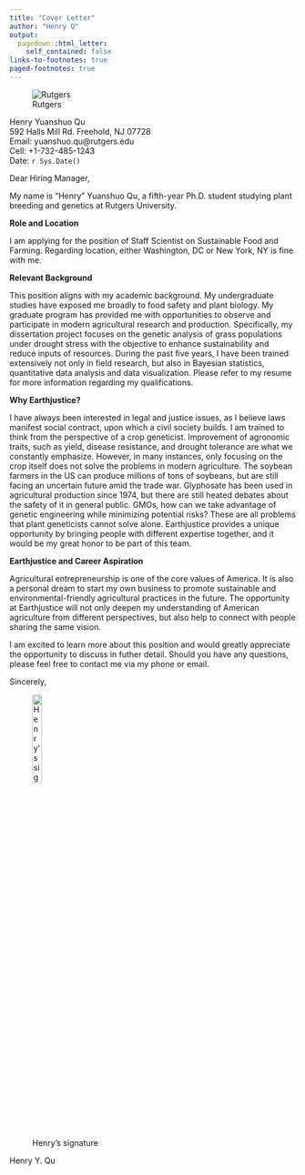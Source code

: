 ```yaml
---
title: "Cover Letter"
author: "Henry Q"
output:
  pagedown::html_letter:
    self_contained: false
links-to-footnotes: true
paged-footnotes: true
---
```

![Rutgers](./RU_LH.png){.logo}

::: from
Henry Yuanshuo Qu   
592 Halls Mill Rd. Freehold, NJ 07728   
Email: yuanshuo.qu@rutgers.edu    
Cell: +1-732-485-1243   
Date: `r Sys.Date()`
:::

Dear Hiring Manager,

  My name is "Henry" Yuanshuo Qu, a fifth-year Ph.D. student studying plant breeding and genetics at Rutgers University.  
   
  **Role and Location**
  
  I am applying for the position of Staff Scientist on Sustainable Food and Farming. Regarding location, either Washington, DC or New York, NY is fine with me. 
  
  **Relevant Background**
   
  This position aligns with my academic background. My undergraduate studies have exposed me broadly to food safety and plant biology. My graduate program has provided me with opportunities to observe and participate in modern agricultural research and production. Specifically, my dissertation project focuses on the genetic analysis of grass populations under drought stress with the objective to enhance sustainability and reduce inputs of resources. During the past five years, I have been trained extensively not only in field research, but also in Bayesian statistics, quantitative data analysis and data visualization. Please refer to my resume for more information regarding my qualifications.
  
  **Why Earthjustice? **
  
  I have always been interested in legal and justice issues, as I believe laws manifest social contract, upon which a civil society builds. I am trained to think from the perspective of a crop geneticist. Improvement of agronomic traits, such as yield, disease resistance, and drought tolerance are what we constantly emphasize. However, in many instances, only focusing on the crop itself does not solve the problems in modern agriculture. The soybean farmers in the US can produce millions of tons of soybeans, but are still facing an uncertain future amid the trade war. Glyphosate has been used in agricultural production since 1974, but there are still heated debates about the safety of it in general public. GMOs, how can we take advantage of genetic engineering while minimizing potential risks? These are all problems that plant geneticists cannot solve alone. Earthjustice provides a unique opportunity by bringing people with different expertise together, and it would be my great honor to be part of this team.     
  
  **Earthjustice and Career Aspiration**  
  
  Agricultural entrepreneurship is one of the core values of America. It is also a personal dream to start my own business to promote sustainable and environmental-friendly agricultural practices in the future. The opportunity at Earthjustice will not only deepen my understanding of American agriculture from different perspectives, but also help to connect with people sharing the same vision. 
   
   I am excited to learn more about this position and would greatly appreciate the opportunity to discuss in futher detail. Should you have any questions, please feel free to contact me via my phone or email.

Sincerely, 

![Henry's signature](./Signature.png){width=20%} 

Henry Y. Qu  

